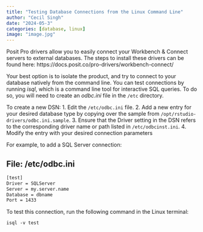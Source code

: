 ```yaml
---
title: "Testing Database Connections from the Linux Command Line"
author: "Cecil Singh"
date: "2024-05-3"
categories: [database, linux]
image: "image.jpg"
---
```


Posit Pro drivers allow you to easily connect your Workbench & Connect servers to external databases. The steps to install these drivers can be found here:
https://docs.posit.co/pro-drivers/workbench-connect/

Your best option is to isolate the product, and try to connect to your database natively from the command line. You can test connections by running *isql*, which is a command line tool for interactive SQL queries. To do so, you will need to create an *odbc.ini* file in the `/etc` directory. 

To create a new DSN:
1. Edit the `/etc/odbc.ini` file.
2. Add a new entry for your desired database type by copying over the sample from `/opt/rstudio-drivers/odbc.ini.sample`.
3. Ensure that the Driver setting in the DSN refers to the corresponding driver name or path listed in `/etc/odbcinst.ini`.
4. Modify the entry with your desired connection parameters

For example, to add a SQL Server connection:

## File: /etc/odbc.ini

```default
[test]
Driver = SQLServer
Server = my.server.name
Database = dbname
Port = 1433
```
To test this connection, run the following command in the Linux terminal:
```default
isql -v test
```


